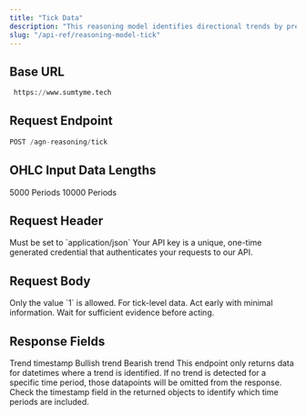 ```yaml
---
title: "Tick Data"
description: "This reasoning model identifies directional trends by predicting how likely price action will propagate from tick-level to lower-frequency timeframes, distinguishing structurally significant market moves from noise."
slug: "/api-ref/reasoning-model-tick"
---
```


## Base URL

```python
 https://www.sumtyme.tech
```

## Request Endpoint

```python
POST /agn-reasoning/tick
```

## OHLC Input Data Lengths

<CardGroup cols="2">
  <Card title="Minimum Length">
    5000 Periods
  </Card>
  <Card title="Maxiumum Length">
    10000 Periods
  </Card>
</CardGroup>

## Request Header

<ParamField header="Content-Type" type="string" required>
  Must be set to `application/json`
</ParamField>

<ParamField header="X-API-Key" type="string" required>
  Your API key is a unique, one-time generated credential that authenticates your requests to our API.
</ParamField>

## Request Body

<ParamField body="timestamp" type="list" required>
  
</ParamField>

<ParamField body="price" type="list" required>
  
</ParamField>


<ParamField body="interval" type="int" required>
    Only the value `1` is allowed.
</ParamField>

<ParamField body="interval_unit" type="string" required>
  <Expandable title="options">
    <ResponseField name="tick" type="string">
      For tick-level data.
    </ResponseField>
  </Expandable>
</ParamField>

<ParamField body="reasoning_mode" type="string" required>
  <Expandable title="Options">
    <ResponseField name="proactive" type="string">
      Act early with minimal information.
    </ResponseField>
    <ResponseField name="reactive" type="string">
      Wait for sufficient evidence before acting.
    </ResponseField>
  </Expandable>
</ParamField>

## Response Fields

<ResponseField name="datetime" type="string">
  Trend timestamp
</ResponseField>

<ResponseField name="trend_identified" type="string">
  <Expandable title="Options">
    <ResponseField name="1" type="int">
      Bullish trend
    </ResponseField>
    <ResponseField name="-1" type="int">
      Bearish trend
    </ResponseField>
  </Expandable>
</ResponseField>

<Tip>
This endpoint only returns data for datetimes where a trend is identified. If no trend is detected for a specific time period, those datapoints will be omitted from the response. Check the timestamp field in the returned objects to identify which time periods are included.
</Tip>
